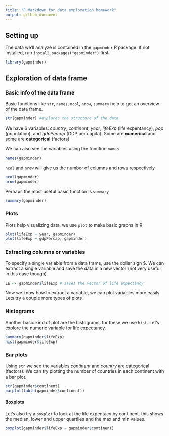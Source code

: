 ---
title: "R Markdown for data exploration homework"
output: github_document
---

## Setting up

The data we'll analyze is contained in the `gapminder` R package. If not installed, run `install.packages("gapminder")` first.

```{r}
library(gapminder)
```


## Exploration of data frame

### Basic info of the data frame
Basic functions like `str`, `names`, `ncol`, `nrow`, `summary` help to get an overview of the data frame.

```{r}
str(gapminder) #explores the structure of the data

```

We have 6 variables: *country*, *continent*, *year*, *lifeExp* (life expentancy), *pop* (population), and *gdpPercap* (GDP per capita). Some are **numerical** and some are **categorical** (factors)

We can also see the variables using the function `names`

```{r}
names(gapminder)
```

`ncol` and `nrow` will give us the number of columns and rows respectively

```{r}
ncol(gapminder)
nrow(gapminder)
```

Perhaps the most useful basic function is `summary`

```{r}
summary(gapminder)
```

### Plots

Plots help visualizing data,  we use `plot` to make basic graphs in R

```{r}
plot(lifeExp ~ year, gapminder)
plot(lifeExp ~ gdpPercap, gapminder)
```

### Extracting columns or variables

To specify a single variable from a data frame, use the dollar sign $. We can extract a single variable and save the data in a new vector (not very useful in this case though).

```{r}
LE <- gapminder$lifeExp # saves the vector of life expectancy
```

Now we know how to extract a variable, we can plot variables more easily.
Lets try a couple more types of plots

### Histograms
Another basic kind of plot are the histograms, for these we use `hist`.
Let’s explore the numeric variable for life expectancy.

```{r}
summary(gapminder$lifeExp)
hist(gapminder$lifeExp)

```

### Bar plots

Using `str` we see the variables *continent* and *country* are categorical (factors). We can try plotting the number of countries in each continent with a bar plot.

```{r}
str(gapminder$continent)
barplot(table(gapminder$continent))
```
 
#### Boxplots

Let's also try a `boxplot` to look at the life expentacy by continent. this shows the median, lower and upper quartiles and the max and min values.

```{r}
boxplot(gapminder$lifeExp ~ gapminder$continent)
```

